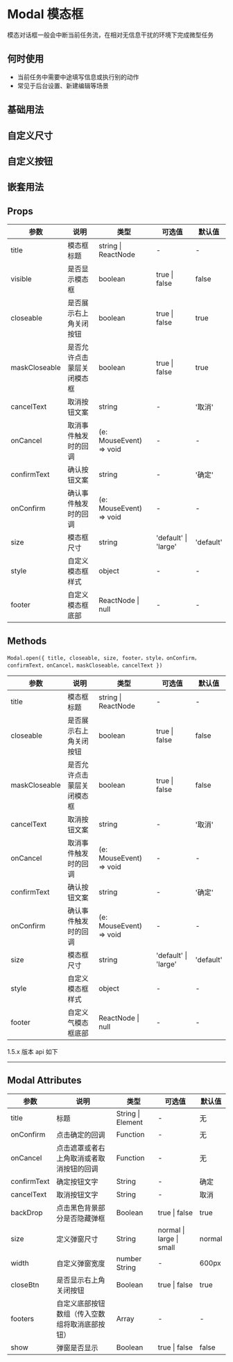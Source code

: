 # Modal 模态框

模态对话框一般会中断当前任务流，在相对无信息干扰的环境下完成微型任务

## 何时使用

- 当前任务中需要中途填写信息或执行别的动作
- 常见于后台设置、新建编辑等场景

## 基础用法


<DemoBase />

## 自定义尺寸


<DemoSize />

## 自定义按钮


<DemoBtn />

## 嵌套用法


<DemoNest />

## Props

| 参数          | 说明                       | 类型                    | 可选值               | 默认值    |
| ------------- | -------------------------- | ----------------------- | -------------------- | --------- |
| title         | 模态框标题                 | string \| ReactNode     | -                    | -         |
| visible       | 是否显示模态框             | boolean                 | true \| false        | false     |
| closeable     | 是否展示右上角关闭按钮     | boolean                 | true \| false        | true      |
| maskCloseable | 是否允许点击蒙层关闭模态框 | boolean                 | true \| false        | true      |
| cancelText    | 取消按钮文案               | string                  | -                    | '取消'    |
| onCancel      | 取消事件触发时的回调       | (e: MouseEvent) => void | -                    | -         |
| confirmText   | 确认按钮文案               | string                  | -                    | '确定'    |
| onConfirm     | 确认事件触发时的回调       | (e: MouseEvent) => void | -                    | -         |
| size          | 模态框尺寸                 | string                  | 'default' \| 'large' | 'default' |
| style         | 自定义模态框样式           | object                  | -                    | -         |
| footer        | 自定义模态框底部           | ReactNode \| null       | -                    | -         |

## Methods

`Modal.open({ title, closeable, size, footer，style，onConfirm，confirmText，onCancel，maskCloseable，cancelText })`

| 参数          | 说明                       | 类型                    | 可选值               | 默认值    |
| ------------- | -------------------------- | ----------------------- | -------------------- | --------- |
| title         | 模态框标题                 | string \| ReactNode     | -                    | -         |
| closeable     | 是否展示右上角关闭按钮     | boolean                 | true \| false        | false     |
| maskCloseable | 是否允许点击蒙层关闭模态框 | boolean                 | true \| false        | false     |
| cancelText    | 取消按钮文案               | string                  | -                    | '取消'    |
| onCancel      | 取消事件触发时的回调       | (e: MouseEvent) => void | -                    | -         |
| confirmText   | 确认按钮文案               | string                  | -                    | '确定'    |
| onConfirm     | 确认事件触发时的回调       | (e: MouseEvent) => void | -                    | -         |
| size          | 模态框尺寸                 | string                  | 'default' \| 'large' | 'default' |
| style         | 自定义模态框样式           | object                  | -                    | -         |
| footer        | 自定义气模态框底部         | ReactNode \| null       | -                    | -         |

<div style={{ position: 'relative' }}>
  <span
    style={{
      position: 'absolute',
      background: '#fff',
      left: '50%',
      transform: 'translate(-50%, -50%)',
      fontSize: '14px',
      padding: 8,
      color: '#999'
    }}
  >
    1.5.x 版本 api 如下
  </span>
  <hr style={{ marginTop: 50, marginBottom: 20, border: '0.5px dashed #c8c8c8' }} />
</div>

## Modal Attributes

| 参数        | 说明                                           | 类型                | 可选值                   | 默认值 |
| ----------- | ---------------------------------------------- | ------------------- | ------------------------ | ------ |
| title       | 标题                                           | String \| Element   | -                        | 无     |
| onConfirm   | 点击确定的回调                                 | Function            | -                        | 无     |
| onCancel    | 点击遮罩或者右上角取消或者取消按钮的回调       | Function            | -                        | 无     |
| confirmText | 确定按钮文字                                   | String              | -                        | 确定   |
| cancelText  | 取消按钮文字                                   | String              | -                        | 取消   |
| backDrop    | 点击黑色背景部分是否隐藏弹框                   | Boolean             | true \| false            | true   |
| size        | 定义弹窗尺寸                                   | String              | normal \| large \| small | normal |
| width       | 自定义弹窗宽度                                 | number <br/> String | -                        | 600px  |
| closeBtn    | 是否显示右上角关闭按钮                         | Boolean             | true \| false            | true   |
| footers     | 自定义底部按钮数组（传入空数组将取消底部按钮） | Array               | -                        | -      |
| show        | 弹窗是否显示                                   | Boolean             | true \| false            | false  |





